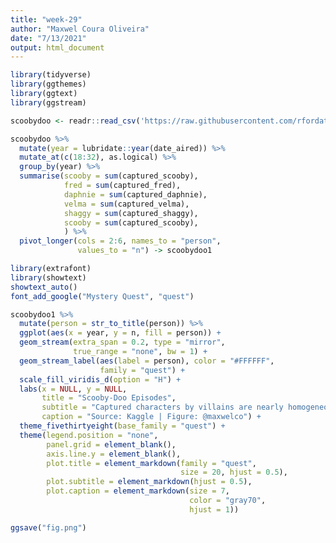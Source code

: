 ```yaml
---
title: "week-29"
author: "Maxwel Coura Oliveira"
date: "7/13/2021"
output: html_document
---
```


```r
library(tidyverse)
library(ggthemes)
library(ggtext)
library(ggstream)
```


```r
scoobydoo <- readr::read_csv('https://raw.githubusercontent.com/rfordatascience/tidytuesday/master/data/2021/2021-07-13/scoobydoo.csv')
```


```r
scoobydoo %>% 
  mutate(year = lubridate::year(date_aired)) %>% 
  mutate_at(c(18:32), as.logical) %>% 
  group_by(year) %>% 
  summarise(scooby = sum(captured_scooby),
            fred = sum(captured_fred),
            daphnie = sum(captured_daphnie),
            velma = sum(captured_velma),
            shaggy = sum(captured_shaggy),
            scooby = sum(captured_scooby),
            ) %>% 
  pivot_longer(cols = 2:6, names_to = "person", 
               values_to = "n") -> scoobydoo1
```

```r
library(extrafont)
library(showtext)
showtext_auto()
font_add_google("Mystery Quest", "quest") 
```


```r
scoobydoo1 %>% 
  mutate(person = str_to_title(person)) %>% 
  ggplot(aes(x = year, y = n, fill = person)) +
  geom_stream(extra_span = 0.2, type = "mirror",
              true_range = "none", bw = 1) +
  geom_stream_label(aes(label = person), color = "#FFFFFF", 
                    family = "quest") +
  scale_fill_viridis_d(option = "H") +
  labs(x = NULL, y = NULL,
       title = "Scooby-Doo Episodes",
       subtitle = "Captured characters by villains are nearly homogeneous across years",
       caption = "Source: Kaggle | Figure: @maxwelco") +
  theme_fivethirtyeight(base_family = "quest") +
  theme(legend.position = "none",
        panel.grid = element_blank(),
        axis.line.y = element_blank(),
        plot.title = element_markdown(family = "quest", 
                                      size = 20, hjust = 0.5),
        plot.subtitle = element_markdown(hjust = 0.5),
        plot.caption = element_markdown(size = 7, 
                                        color = "gray70",
                                        hjust = 1))

ggsave("fig.png")
```




